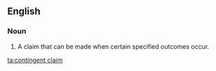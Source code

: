 ==English==
===Noun===
{{en-noun|head=[[contingent]] [[claim]]}}

# {{context|finance}} A claim that can be made when certain specified outcomes occur.

[[ta:contingent claim]]